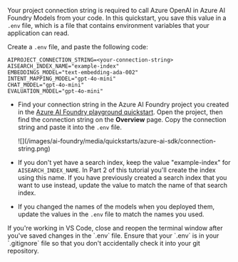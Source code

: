Your project connection string is required to call Azure OpenAI in Azure AI Foundry Models from your code. In this quickstart, you save this value in a `.env` file, which is a file that contains environment variables that your application can read. 

Create a `.env` file, and paste the following code:

```text
AIPROJECT_CONNECTION_STRING=<your-connection-string>
AISEARCH_INDEX_NAME="example-index"
EMBEDDINGS_MODEL="text-embedding-ada-002"
INTENT_MAPPING_MODEL="gpt-4o-mini"
CHAT_MODEL="gpt-4o-mini"
EVALUATION_MODEL="gpt-4o-mini"
```

* Find your connection string in the Azure AI Foundry project you created in the [Azure AI Foundry playground quickstart](../quickstarts/get-started-playground).  Open the project, then find the connection string on the **Overview** page.  Copy the connection string and paste it into the `.env` file.

    <Frame>
        ![](/images/ai-foundry/media/quickstarts/azure-ai-sdk/connection-string.png)
    </Frame>

* If you don't yet have a search index, keep the value "example-index" for `AISEARCH_INDEX_NAME`. In Part 2 of this tutorial you'll create the index using this name. If you have previously created a search index that you want to use instead, update the value to match the name of that search index.  

* If you changed the names of the models when you deployed them, update the values in the `.env` file to match the names you used.

<Tip>
If you're working in VS Code, close and reopen the terminal window after you've saved changes in the `.env` file.
</Tip>

<Warning>
Ensure that your `.env` is in your `.gitignore` file so that you don't accidentally check it into your git repository.
</Warning>
